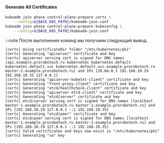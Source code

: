 
#### Generate All Certificates
```bash
kubeadm join phase control-plane-prepare certs \
    --config=${BASE_K8S_PATH}/kubeadm-join.conf
kubeadm join phase control-plane-prepare kubeconfig \
    --config=${BASE_K8S_PATH}/kubeadm-join.conf
```

:::note
После выполнения команд мы получаем следующий вывод.
```
[certs] Using certificateDir folder "/etc/kubernetes/pki"
[certs] Generating "apiserver" certificate and key
[certs] apiserver serving cert is signed for DNS names [api.example.prorobotech.ru kubernetes kubernetes.default kubernetes.default.svc kubernetes.default.svc.example.prorobotech.ru master-2.example.prorobotech.ru] and IPs [29.64.0.1 192.168.10.29 192.168.10.35 127.0.0.1]
[certs] Generating "apiserver-kubelet-client" certificate and key
[certs] Generating "front-proxy-client" certificate and key
[certs] Generating "etcd/healthcheck-client" certificate and key
[certs] Generating "apiserver-etcd-client" certificate and key
[certs] Generating "etcd/server" certificate and key
[certs] etcd/server serving cert is signed for DNS names [localhost master-1.example.prorobotech.ru master-2.example.prorobotech.ru] and IPs [192.168.10.29 127.0.0.1 ::1 192.168.10.35]
[certs] Generating "etcd/peer" certificate and key
[certs] etcd/peer serving cert is signed for DNS names [localhost master-1.example.prorobotech.ru master-2.example.prorobotech.ru] and IPs [192.168.10.29 127.0.0.1 ::1 192.168.10.35]
[certs] Valid certificates and keys now exist in "/etc/kubernetes/pki"
[certs] Generating "sa" key
```
